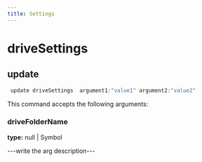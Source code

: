 ```yaml
---
title: Settings
---
```


# driveSettings

## update

```js filename="Terminal" copy
 update driveSettings  argument1:"value1" argument2:"value2"
```

This command accepts the following arguments:

### driveFolderName
**type:** null | Symbol

---write the arg description---


